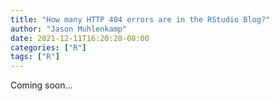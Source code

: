 ```yaml
---
title: "How many HTTP 404 errors are in the RStudio Blog?"
author: "Jason Muhlenkamp"
date: 2021-12-11T16:20:28-08:00
categories: ["R"]
tags: ["R"]
---
```


Coming soon...
